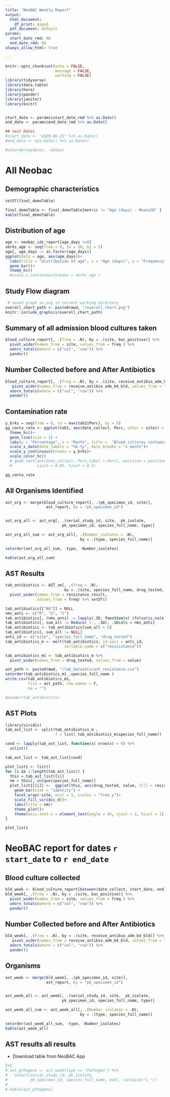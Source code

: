 ---
title: "NeoBAC Weekly Report"
output:
  html_document:
    df_print: paged
  pdf_document: default
params:
  start_date_rmd: NA
  end_date_rmd: NA
always_allow_html: true

---



```{r setup, include=FALSE}
knitr::opts_chunk$set(echo = FALSE,
                      message = FALSE,
                      warning = FALSE)
library(tidyverse)
library(data.table)
library(here)
library(pander)
library(janitor)
library(knitr)



```


```{r}
start_date <- params$start_date_rmd %>% as.Date()
end_date <- params$end_date_rmd %>% as.Date()

## test Dates
#start_date <- "2020-06-21" %>% as.Date()
#end_date <- Sys.Date() %>% as.Date()

#setorder(mydates, -dates)


```

# All  Neobac 

## Demographic characteristics

```{r}
setDT(final_demoTable) 

final_demoTable <- final_demoTable[metric != "Age (days) - Mean±SD" ]
kable(final_demoTable)
```

## Distribution of age

```{r, fig.width=9, fig.height=5, dpi=1000}


age <- neobac_ids_report[age_days >=0] 
xbrks_age <- seq(from = 0, to = 30, by = 5)
age[, age_days := as.factor(age_days)]
ggplot(data = age, aes(age_days))+
  labs(title = "Distribution of age", x = "Age (days)", y = "Frequency")+
  geom_bar()+
  theme_hc()
  #scale_x_continuous(breaks = xbrks_age )
```
\newpage


## Study Flow diagram

```{r,  out.width='100%', dpi = 1000}
 # saved graph as png in current working directory
overall_chart_path <- paste0(mwd, "/overall_chart.png")
knitr::include_graphics(overall_chart_path)
```



## Summary of all admission blood  cultures taken

```{r}

blood_culture_report[, .(freq = .N), by = .(site, bac_positive)] %>%
  pivot_wider(names_from = site, values_from = freq ) %>%
  adorn_totals(where = c("col", "row")) %>%
  pander()
```


## Number Collected before and After Antibiotics

```{r}

blood_culture_report[, .(freq = .N), by = .(site, receive_antibio_adm_b4_bld)] %>%
   pivot_wider(names_from = receive_antibio_adm_b4_bld, values_from = freq ) %>%
  adorn_totals(where = c("col", "row")) %>%
  pander()
```


## Contamination rate

```{r, fig.width=8, fig.height=5, dpi=600}
y_brks = seq(from = 0, to = max(tab1$Perc), by = 5)
gg_conta_rate <- ggplot(tab1, aes(date_collect, Perc, color = site)) +
  theme_hc()+
  geom_line(size = 1) +
  labs(y = "Percentage", x = "Month", title =  "Blood cultures contamination rate per site")+
  scale_x_date(date_labels = "%b-%y", date_breaks = "1 month")+
  scale_y_continuous(breaks = y_brks)+
  scale_color_hc()
  # geom_text(aes(date_collect, Perc,label = Perc), position = position_dodge(width = 15),
  #           vjust = 0.05, hjust = 0.5)

gg_conta_rate
```


\newpage

## All Organisms Identified

```{r}
ast_org <- merge(blood_culture_report[, .(pk_specimen_id, site)],
                  ast_report, by = "pk_specimen_id")


ast_org_all <- ast_org[, .(serial_study_id, site,  pk_isolate,
                         pk_specimen_id, species_full_name, type)]

ast_org_all_sum <- ast_org_all[, .(Number_isolates = .N),
                                 by = .(type, species_full_name)]

setorder(ast_org_all_sum, -type, -Number_isolates)

kable(ast_org_all_sum)
```


\newpage

## AST Results 

```{r}
tab_antibiotics <- AST_sm[, .(freq = .N), 
                          by = .(site, species_full_name, drug_tested, resistance_result) ] %>%
  pivot_wider(names_from = resistance_result, 
              values_from = freq) %>% setDT()

tab_antibiotics[["NA"]] = NULL
nms_anti <- c("R", "S", "I")
tab_antibiotics[, (nms_anti) := lapply(.SD, function(x) ifelse(is.na(x), 0, x)), .SDcols = nms_anti]
tab_antibiotics[, sum_all := Reduce(`+`, .SD), .SDcols = nms_anti]
tab_antibiotics <- tab_antibiotics[sum_all > 0]
tab_antibiotics[, sum_all := NULL]
anti_id <- c("site", "species_full_name", "drug_tested")
tab_antibiotics_m <- melt(tab_antibiotics, id.vars = anti_id,
                          variable.name = c("resisistance"))

tab_antibiotics_m1 <- tab_antibiotics_m %>%
  pivot_wider(names_from = drug_tested, values_from = value)

ast_path <- paste0(mwd, "/lab_datasets/ast_resistance.csv")
setorder(tab_antibiotics_m1 ,species_full_name )
write.csv(tab_antibiotics_m1,
          file = ast_path, row.names = F,
          na = "")

#pander(tab_antibiotics)
```

## AST Plots


```{r, fig.width=8, fig.height=5, dpi = 600}

library(viridis)
tab_ast_list <- split(tab_antibiotics_m ,
                      f = list( tab_antibiotics_m$species_full_name))

cond <- lapply(tab_ast_list, function(x) nrow(x) > 0) %>%
  unlist()

tab_ast_list <- tab_ast_list[cond]

plot_list1 <- list()
for (i in 1:length(tab_ast_list)) {
  this = tab_ast_list[[i]]
  nm = this[, unique(species_full_name)]
  plot_list1[[i]] <-  ggplot(this, aes(drug_tested, value, fill = resisistance))+
    geom_bar(stat = "identity") +
    facet_wrap(~site, ncol = 1, scales = "free_y")+
    scale_fill_viridis_d()+
    labs(title = nm)+
    theme_plot()+
    theme(axis.text.x = element_text(angle = 45, vjust = 1, hjust = 1))
}

plot_list1

```

# NeoBAC report for dates `r start_date` to `r end_date`

## Blood culture collected 


```{r}
bld_week <- blood_culture_report[between(date_collect, start_date, end_date)]
bld_week[, .(freq = .N), by = .(site, bac_positive)] %>%
  pivot_wider(names_from = site, values_from = freq ) %>%
  adorn_totals(where = c("col", "row")) %>%
  pander()
```

## Number Collected before and After Antibiotics

```{r}

bld_week[, .(freq = .N), by = .(site, receive_antibio_adm_b4_bld)] %>%
   pivot_wider(names_from = receive_antibio_adm_b4_bld, values_from = freq ) %>%
  adorn_totals(where = c("col", "row")) %>%
  pander()
```



## Organisms 

```{r}
ast_week <- merge(bld_week[, .(pk_specimen_id, site)],
                  ast_report, by = "pk_specimen_id")


ast_week_all <- ast_week[, .(serial_study_id, site,  pk_isolate,
                         pk_specimen_id, species_full_name, type)]

ast_week_all_sum <- ast_week_all[, .(Number_isolates = .N),
                                 by = .(type, species_full_name)]

setorder(ast_week_all_sum, -type, -Number_isolates)
kable(ast_week_all)
```

## AST results all results

- Download table from NeoBAC App

```{r, eval=FALSE, include=FALSE}
2+2
# ast_pthogens <- ast_week[type == "Pathogen"] %>% 
#   select(serial_study_id, pk_isolate,
#          pk_specimen_id, species_full_name, esbl, contains("s_"))
# 
# kable(ast_pthogens)

```

